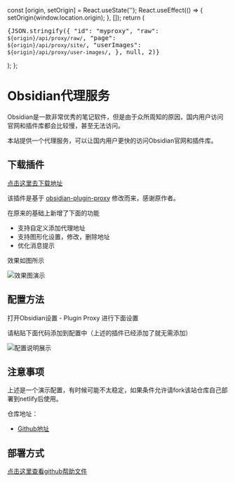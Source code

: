 
  const [origin, setOrigin] = React.useState('');
  React.useEffect(() => {
    setOrigin(window.location.origin);
  }, []);
  return (
    <pre>
      {JSON.stringify({
        "id": "myproxy",
        "raw": `${origin}/api/proxy/raw/`,
        "page": `${origin}/api/proxy/site/`,
        "userImages": `${origin}/api/proxy/user-images/`,
      }, null, 2)}
    </pre>
  );
};

[//]: # (![]&#40;/images/obsidian.png&#41;)

# Obsidian代理服务

Obsidian是一款非常优秀的笔记软件，但是由于众所周知的原因，国内用户访问官网和插件库都会比较慢，甚至无法访问。

本站提供一个代理服务，可以让国内用户更快的访问Obsidian官网和插件库。

## 下载插件

[点击这里去下载地址](https://github.com/gslnzfq/obsidian-plugin-proxy/releases)

该插件是基于 [obsidian-plugin-proxy](https://github.com/binyu1231/obsidian-plugin-proxy) 修改而来，感谢原作者。

在原来的基础上新增了下面的功能

- 支持自定义添加代理地址
- 支持图形化设置，修改，删除地址
- 优化消息提示

效果如图所示

![效果图演示](https://assets.gslnzfq.cn/files/20230427/feature.png)

## 配置方法

打开Obsidian设置 - Plugin Proxy 进行下面设置

请粘贴下面代码添加到配置中（上述的插件已经添加了就无需添加）

<ShowUrl/>

![配置说明展示](https://assets.gslnzfq.cn/files/20230427/obsidian_proxy.jpg)

## 注意事项

上述是一个演示配置，有时候可能不太稳定，如果条件允许请fork该站仓库自己部署到netlify后使用。

仓库地址：

- [Github地址](https://github.com/gslnzfq/obsidian-proxy-server)

## 部署方式

[点击这里查看github帮助文件](https://github.com/gslnzfq/obsidian-proxy-server)
